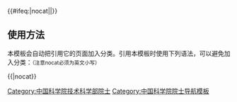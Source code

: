 {{Navbox
|name = 中国科学院技术科学部院士
|title = {{Flagicon|CHN}} [[中国科学院]]技术科学部院士
|bodyclass = hlist
|image = 
|above = 
|state = {{{state<includeonly>|collapsed</includeonly>}}}
|group1 = 技术科学部
|list1 =
{{Navbox subgroup
|group1 = 1955年
|list1 = 
* [[蔡方荫]]†
* [[程孝刚]]†
* [[褚应璜]]†
* [[侯德榜]]†
* [[黄文熙]]†
* [[靳树梁]]†
* [[雷天觉]]†
* [[李强 (1905年)|李　强]]†
* [[李薰|李　薰]]†
* [[李国豪 (学者)|李国豪]]†
* [[李文采]]†
* [[梁思成]]†
* [[刘敦桢]]†
* [[刘仙洲]]†
* [[茅以升]]†
* [[孟昭英]]†
* [[钱令希]]†
* [[邵象华]]†
* [[石志仁]]†
* [[孙德和]]†
* [[陶亨咸]]†
* [[汪胡桢]]†
* [[王之玺]]†
* [[吴学蔺]]†
* [[严恺|严　恺]]†
* [[杨廷宝]]†
* [[叶渚沛]]†
* [[张维 (力学家)|张　维]]†
* [[张德庆]]†
* [[张光斗]]†
* [[章名涛]]†
* [[赵飞克]]†
* [[周仁|周　仁]]†
* [[周志宏]]†
* [[朱物华]]†

|group2 = 1957年
|list2 = 
* [[汪菊潜]]†
* [[吴仲华]]†

|group3= 1980年
|list3 = 
* [[毕德显]]†
* [[蔡昌年]]†
* [[蔡金涛]]†
* [[蔡其巩]]
* [[曹建猷]]†
* [[常迵|常　迵]]†
* [[陈芳允]]†
* [[陈能宽]]†
* [[陈新民 (1912年)|陈新民]]†
* [[陈学俊]]†
* [[陈宗基]]†
* [[慈云桂]]†
* [[丁舜年]]†
* [[高景德]]†
* [[龚祖同]]†
* [[郭可信]]†
* [[胡海昌]]†
* [[柯俊 (材料物理学家)|柯　俊]]†
* [[李敏华]]†
* [[梁守槃]]†
* [[林兰英]]†
* [[刘恢先]]†
* [[吕保维]]†
* [[毛鹤年]]†
* [[孟少农]]†
* [[潘际銮]]†
* [[潘家铮]]†
* [[钱宁 (水利专家)|钱　宁]]†
* [[钱锺韩]]†
* [[任新民]]†
* [[沈鸿|沈　鸿]]†
* [[师昌绪]]†
* [[史绍熙]]†
* [[汪闻韶]]†
* [[王补宣]]†
* [[魏寿昆]]†
* [[吳良鏞]]
* [[吴自良]]†
* [[肖纪美]]†
* [[徐采栋]]†
* [[徐士高]]†
* [[徐芝纶]]†
* [[杨槱|杨　槱]]
* [[张恩虬]]†
* [[张沛霖]]†
* [[张钟俊]]†
* [[张作梅]]†
* [[郑哲敏]]†
* [[支秉彝]]†
* [[周惠久]]†
* [[庄育智]]†
* [[邹元爔]]†

|group4= 1991年
|list4 = 
* [[蔡睿贤]]†
* [[曹楚南]]†
* [[戴念慈]]†
* [[窦国仁]]†
* [[高为炳]]†
* [[高镇同]]
* [[顾诵芬]]
* [[胡聿贤]]
* [[黄克智]]
* [[蒋民华]]†
* [[林秉南]]
* [[刘广均]]
* [[卢强|卢　强]]
* [[卢肇钧]]†
* [[路甬祥]]
* [[苗永瑞]]†
* [[闵桂荣]]
* [[欧阳予]]
* [[邱大洪]]
* [[沈志云]]
* [[宋振骐]]
* [[孙钧|孙　钧]]
* [[孙家栋]]
* [[唐九华]]†
* [[童宪章]]†
* [[屠守锷]]†
* [[汪耕|汪　耕]]
* [[王淀佐]]
* [[王景唐]]†
* [[闻邦椿]]
* [[吴承康]]
* [[谢光选]]†
* [[严陆光]]
* [[颜鸣皋]]†
* [[杨叔子]]
* [[姚熹|姚　熹]]
* [[叶恒强]]
* [[俞鸿儒]]
* [[张兴钤]]
* [[赵仁恺]]†
* [[钟香崇]]†
* [[周干峙]]†
* [[周尧和]]†
* [[邹世昌]]

|group5 = 1993年
|list5 = 
* [[程庆国]]†
* [[邓锡铭]]†
* [[李依依]]
* [[齐康|齐　康]]
* [[石青云]]†
* [[宋家树]]
* [[王崇愚]]
* [[王大中 (1935年)|王大中]]
* [[王希季]]
* [[徐性初]]†
* [[许学彦]]†
* [[钟万勰]]
* [[周孝信]]

|group6 = 1995年
|list6 = 
* [[程耿东]]
* [[胡文瑞 (流体力学家)|胡文瑞]]
* [[彭一刚]]
* [[沈珠江]]†
* [[王立鼎]]
* [[熊有伦]]
* [[徐建中 (工程热物理专家)|徐建中]]
* [[徐祖耀]]†
* [[周国治]]
* [[朱静|朱　静]]
* [[朱森元]]

|group7 = 1997年
|list7 = 
* [[曹春晓]]
* [[党鸿辛]]†
* [[过增元]]
* [[李济生]]†
* [[林皋 (工程专家)|林　皋]]
* [[宋玉泉]]
* [[伍小平]]
* [[周本濂]]†
* [[周锡元]]†

|group8 = 1999年
|list8 = 
* [[顾秉林]]
* [[韩祯祥]]
* [[姜中宏]]
* [[刘高联]]†
* [[陶宝祺]]†
* [[温诗铸]]
* [[余梦伦]]
* [[张佑启]]

|group9 = 2001年
|list9 = 
* [[陈达 (核科学家)|陈　达]]†
* [[高玉臣]]†
* [[葛昌纯]]
* [[刘宝镛]]
* [[柳百新]]
* [[马祖光]]†
* [[唐叔贤]]
* [[张泽 (材料学家)|张　泽]]
* [[张楚汉]]
* [[郑时龄]]
* [[庄逢辰]]

|group10 = 2003年
|list10 = 
* [[陈创天]]†
* [[范守善]]
* [[金展鹏]]†
* [[卢柯|卢　柯]]
* [[邢球痕]]
* [[杨卫|杨　卫]]
* [[叶培建]]
* [[章梓雄]]†
* [[周远|周　远]]
* [[朱位秋]]

|group11 = 2005年
|list11 = 
* [[陈祖煜]]
* [[都有为]]
* [[顾逸东]]
* [[李述汤]]
* [[李天|李　天]]†
* [[陶文铨]]
* [[吴硕贤]]
* [[薛其坤]]
* [[赵淳生]]

|group12 = 2007年
|list12 = 
* [[程时杰]]
* [[胡海岩]]
* [[任露泉]]
* [[王克明 (1939年)|王克明]]†
* [[祝世宁]]

|group13 = 2009年
|list13 = 
* [[刘竹生]]
* [[申长雨]]
* [[王光谦]]
* [[王锡凡]]
* [[王自强]]
* [[于起峰]]
* [[王曦 (材料科学家)|王　曦]]

|group14 = 2011年
|list14 = 
* [[朱荻|朱　荻]]
* [[张统一]]
* [[沈保根]]
* [[郑平 (1936年)|郑　平]]
* [[南策文]]
* [[赖远明]]
* [[翟婉明]]
* [[雒建斌]]
* [[魏炳波]]

|group15 = 2013年
|list15 = 
* [[丁汉|丁　汉]]
* [[方岱宁]]
* [[成会明]]
* [[刘维民]]
* [[李应红]]
* [[邱勇|邱　勇]]
* [[何满潮]]
* [[金红光]]
* [[高德利]]

|group16 = 2015年
|list16 = 
* [[闫楚良]]
* [[何雅玲]]
* [[邹志刚]]
* [[汪卫华]]
* [[陈云敏]]
* [[陈维江]]
* [[俞大鹏]]
* [[宣益民]]
* [[倪晋仁]]
* [[常青 (建筑学家)|常　青]]
* [[韩杰才]]

|group17 = 2017年
|list17 = 
* [[田永君]]
* [[刘昌胜]]
* [[张清杰]]
* [[杨伟 (成飞)|杨　伟]]
* [[杨孟飞]]
* [[芮筱亭]]
* [[欧阳明高]]
* [[段文晖]]
* [[郭万林]]
* [[郭烈锦]]
* [[滕锦光]]
* [[魏悦广]]

|group18 = 2019年
|list18 = 
* [[段进|段　进]]
* [[贾振元]]
* [[李东旭 (航天器结构与设计专家)|李东旭]]
* [[毛明|毛　明]]
* [[蒙大桥]]
* [[彭练矛]]
* [[王秋良]]
* [[吴宜灿]]
* [[叶志镇]]
* [[张跃 (材料学家)|张　跃]]
* [[赵天寿]]
* [[赵阳升]]
* [[郑泉水]]
* [[朱美芳]]
* [[祝学军]]

|group19 = 2021年
|list19 = 
* [[陈光 (1962年)|陈　光]]
* [[范瑞祥]]
* [[顾宁|顾　宁]]
* [[贾金锋]]
* [[江涌|江　涌]]
* [[姜培学]]
* [[冷劲松]]
* [[李杰 (1957年)|李　杰]]
* [[孙军 (1959年)|孙　军]]
* [[唐志共]]
* [[徐世烺]]
* [[张卫红]]
* [[周又和]]

}}
|below = 
†：已逝世
* [[Template:中国科学院数学物理学部院士|数学物理学部]]
* [[Template:中国科学院化学部院士|化学部]]
* [[Template:中国科学院生命科学和医学学部院士|生命科学和医学学部]]
* [[Template:中国科学院地学部院士|地学部]]
* [[Template:中国科学院信息技术科学部院士|信息技术科学部]]
* '''技术科学部'''
* [[Template:中国科学院外籍院士|外籍院士]]
* <s>[[Template:中国科学院哲学社会科学部院士|哲学社会科学部]]</s>
}}<includeonly>{{#ifeq:{{{1}}}|nocat||[[Category:中国科学院技术科学部院士]]}}</includeonly><noinclude>

== 使用方法 ==
本模板会自动把引用它的页面加入分类。引用本模板时使用下列语法，可以避免加入分类：<small>（注意nocat必须为英文小写）</small>
 
<nowiki>{{</nowiki>{{PAGENAME}}<nowiki>|nocat}}</nowiki>

[[Category:中国科学院技术科学部院士| ]]
[[Category:中国科学院院士导航模板]]
</noinclude>